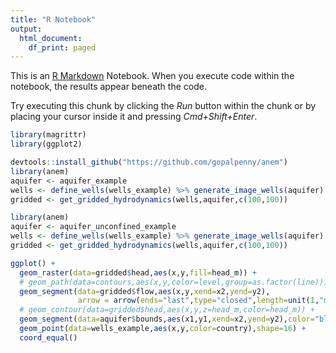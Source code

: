 ```yaml
---
title: "R Notebook"
output:
  html_document:
    df_print: paged
---
```


This is an [R Markdown](http://rmarkdown.rstudio.com) Notebook. When you execute code within the notebook, the results appear beneath the code. 

Try executing this chunk by clicking the *Run* button within the chunk or by placing your cursor inside it and pressing *Cmd+Shift+Enter*. 

```r
library(magrittr)
library(ggplot2)
```


```r
devtools::install_github("https://github.com/gopalpenny/anem")
library(anem)
aquifer <- aquifer_example
wells <- define_wells(wells_example) %>% generate_image_wells(aquifer)
gridded <- get_gridded_hydrodynamics(wells,aquifer,c(100,100))
```

```r
library(anem)
aquifer <- aquifer_unconfined_example
wells <- define_wells(wells_example) %>% generate_image_wells(aquifer)
gridded <- get_gridded_hydrodynamics(wells,aquifer,c(100,100))
```

```r
ggplot() +  
  geom_raster(data=gridded$head,aes(x,y,fill=head_m)) +
  # geom_path(data=contours,aes(x,y,color=level,group=as.factor(line))) +
  geom_segment(data=gridded$flow,aes(x,y,xend=x2,yend=y2),
               arrow = arrow(ends="last",type="closed",length=unit(1,"mm")),color="black") +
  # geom_contour(data=gridded$head,aes(x,y,z=head_m,color=head_m)) +
  geom_segment(data=aquifer$bounds,aes(x1,y1,xend=x2,yend=y2),color="black") +
  geom_point(data=wells_example,aes(x,y,color=country),shape=16) +
  coord_equal()
```






